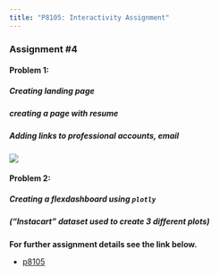 ```yaml
---
title: "P8105: Interactivity Assignment"
---
```


### Assignment #4

#### Problem 1:
#####  _Creating landing page_
#####  _creating a page with resume_
#####  _Adding links to professional accounts, email_

![](https://dash.plotly.com/assets/images/logo-plotly.png)

#### Problem 2:
##### _Creating a flexdashboard using `plotly`_
##### ("Instacart" dataset used to create 3 different plots)  

 
**For further assignment details see the link below.**

* [p8105](https://p8105.com/homework_4.html)
